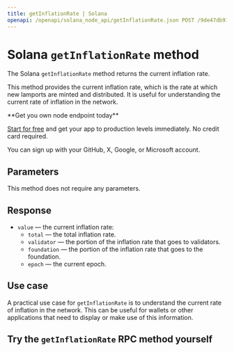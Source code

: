 ---
title: getInflationRate | Solana
openapi: /openapi/solana_node_api/getInflationRate.json POST /9de47db917d4f69168e3fed02217d15b
---

# Solana `getInflationRate` method

The Solana `getInflationRate` method returns the current inflation rate.

This method provides the current inflation rate, which is the rate at which new lamports are minted and distributed. It is useful for understanding the current rate of inflation in the network.

<Check>
**Get you own node endpoint today**

[Start for free](https://console.chainstack.com/) and get your app to production levels immediately. No credit card required.

You can sign up with your GitHub, X, Google, or Microsoft account.
</Check>


## Parameters

This method does not require any parameters.

## Response

* `value` — the current inflation rate:
  + `total` — the total inflation rate.
  + `validator` — the portion of the inflation rate that goes to validators.
  + `foundation` — the portion of the inflation rate that goes to the foundation.
  + `epoch` — the current epoch.

## Use case

A practical use case for `getInflationRate` is to understand the current rate of inflation in the network. This can be useful for wallets or other applications that need to display or make use of this information.

## Try the `getInflationRate` RPC method yourself
